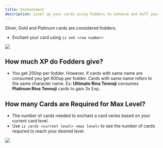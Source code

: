 ```yaml
---
title: Enchantment
description: Level up your cards using fodders to enhance and buff your card stats.
---
```

<Note>Silver, Gold and Platinum cards are considered fodders.</Note>
- Enchant your card using `iz enh <row number>`
<img src="../images/enh.jpg" />

## How much XP do Fodders give?
- You get 200xp per fodder. However, if cards with same name are consumed you get 600xp per fodder.
<Note>Cards with same name refers to the same character name. Ex: **Ultimate Rina Tennoji** consumes **Platinum Rina Tennoji** cards 
to gain 3x Exp.</Note>

## How many Cards are Required for Max Level?
- The number of cards needed to enchant a card varies based on your current card level.
- Use `iz cards <current level> <max level>` to see the number of cards required to reach your desired level.
<img src="../images/cards.jpg" />
